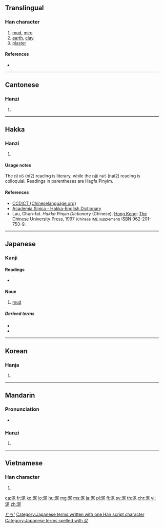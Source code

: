 ==Translingual==

===Han character===
{{Han char|rn=85|rad=水|as=05|sn=8|four=3711<sub>1</sub>|canj=水尸心 (ESP)|ids=⿰[[氵]][[尼]]}}

# [[mud]], [[mire]]
# [[earth]], [[clay]]
# [[plaster]]

====References====
* {{Han ref|kx=0617.110|dkj=17311|dj=1012.080|hdz=31595.080|uh=6CE5|ud=27877|bh=AA64|bd=43620}}

----

==Cantonese==

===Hanzi===
{{yue-hanzi|jyut=[[nai4]], [[nei6]]|y=nai4, nei6}}

# {{defn|lang=yue|sort=水05}}

----

==Hakka==

===Hanzi===
{{hak-hanzi|poj=[[nî]], [[nâi]]|gd=lai<sup>2</sup> [Bao'an, Dongguan, Hong Kong]; ni<sup>2</sup>, nai<sup>2</sup>, ni<sup>5</sup>, ne<sup>2</sup> [Kwangtung]; ni<sup>2</sup>, nai<sup>2</sup> [Hailu, Siyan]; nai<sup>2</sup> [Meixian]|hpy=ni2, nai2}}

# {{defn|lang=hak|sort=水05}}

====Usage notes====
The [[nî]] <small>ni5</small> (ni2) reading is literary, while the [[nâi]] <small>nai5</small> (nai2) reading is colloquial. Readings in parentheses are Hagfa Pinyim.

====References====
*[http://www.chinalanguage.com/dictionaries/?mode=view&view=chardict&query=%E6%B3%A5 CCDICT (Chineselanguage.org)]
*[http://minhakka.ling.sinica.edu.tw/bkg/hakyin/search.php?DETAIL=1&LIMIT=id=27147&dbname=su_tian_1&graph=2 Academia Sinica - Hakka-English Dictionary]
*Lau, Chun-fat. ''Hakka Pinyin Dictionary'' (Chinese). [[Hong Kong]]: [[w:Chinese University of Hong Kong|The Chinese University Press]], 1997 <small>(Chinese IME supplement)</small> ISBN 962-201-750-9.

----

==Japanese==

===Kanji===
{{ja-kanji|grade=c|rs=水05}}

====Readings====
* {{ja-readings|on=[[でい]] (dei)|kun=[[どろ]] (doro), [[なずむ]] (nazumu)}}

====Noun====
{{ja-noun|k|hira=どろ|rom=doro|hidx=とろ'}}

# [[mud]]

=====Derived terms=====
* {{term|lang=ja|泥沼||tr=doronuma|[[bog]]}}
* {{term|lang=ja|泥仕合||tr=dorojiai|[[mudslinging]]}}

[[Category:1000 Japanese basic words|とろ']]
[[Category:Japanese terms written with one Han script character]]
[[Category:Japanese terms spelled with 泥]]

----

==Korean==

===Hanja===
{{ko-hanja|hangeul=[[니]], [[이]]|eumhun=|rv=ni, i|mr=ni, i|y=ni, i}}

# {{defn|lang=ko|sort=水05}}

----

==Mandarin==

===Pronunciation===
* {{audio|Zh-ní.ogg|Audio|lang=cmn}}

===Hanzi===
{{cmn-hanzi|pin=[[ní]] ([[ni2]])|wg=ni<sup>2</sup>}}

# {{defn|lang=cmn|sort=水05}}

----

==Vietnamese==

===Han character===
{{vi-hantu|nê|rs=水05}}

# {{defn|lang=vi|sort=水05}}

[[ca:泥]]
[[fr:泥]]
[[ko:泥]]
[[lo:泥]]
[[hu:泥]]
[[mg:泥]]
[[ms:泥]]
[[ja:泥]]
[[pl:泥]]
[[fi:泥]]
[[sv:泥]]
[[th:泥]]
[[chr:泥]]
[[vi:泥]]
[[zh:泥]]